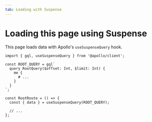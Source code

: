 ---
tab: Loading with Suspense
---

# Loading this page using Suspense

This page loads data with Apollo's `useSuspenseQuery` hook.

```tsx
import { gql, useSuspenseQuery } from '@apollo/client';

const ROOT_QUERY = gql`
  query RootQuery($offset: Int, $limit: Int) {
    me {
      # ...
    }
  }
`;

const RootRoute = () => {
  const { data } = useSuspenseQuery(ROOT_QUERY);

  // ...
};
```
